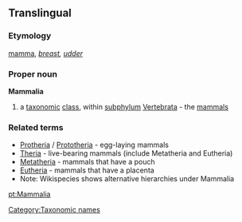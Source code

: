==Translingual==
===Etymology===
{{L.}} [[mamma]], ''[[breast]], [[udder]]''
===Proper noun===
{{wikipedia}}
'''Mammalia'''
#a [[taxonomic]] [[class]], within [[subphylum]] [[Vertebrata]] - the [[mammal]]s
===Related terms===
{{wikispecies}}
*[[Protheria]] / [[Prototheria]] - egg-laying mammals
*[[Theria]] - live-bearing mammals (include Metatheria and Eutheria) 
*[[Metatheria]] - mammals that have a pouch
*[[Eutheria]] - mammals that have a placenta
*Note: Wikispecies shows alternative hierarchies under Mammalia

[[Category:Taxonomic names]]

[[pt:Mammalia]]